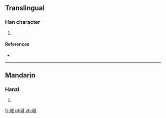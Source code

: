 ==Translingual==

===Han character===
{{Han char|rn=96|rad=玉|as=09|sn=13|four=1315<sub>0</sub>|canj=一土戈竹口 (MGIHR)}}

# {{defn|Han|sort=玉09}}

====References====
* {{Han ref|kx=0737.030|dkj=21105|dj=1148.060|hdz=21125.140|uh=744A|ud=29770|bh=DEB2|bd=57010}}

----

==Mandarin==

===Hanzi===
{{cmn-hanzi|pin=[[zhēn]] ([[zhen1]])|wg=chen<sup>1</sup>}}

# {{defn|lang=cmn|sort=玉09}}

[[fr:瑊]]
[[pl:瑊]]
[[zh:瑊]]